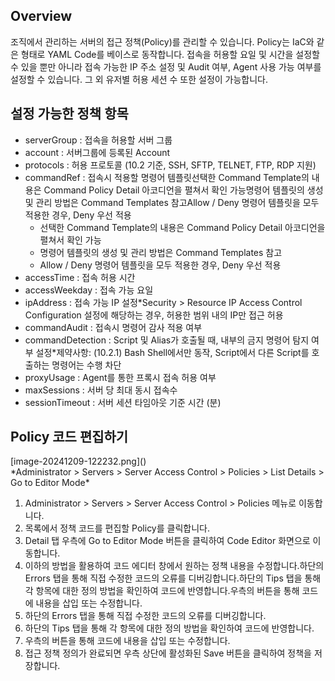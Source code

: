 ## Overview
조직에서 관리하는 서버의 접근 정책(Policy)를 관리할 수 있습니다. Policy는 IaC와 같은 형태로 YAML Code를 베이스로 동작합니다. 접속을 허용할 요일 및 시간을 설정할 수 있을 뿐만 아니라 접속 가능한 IP 주소 설정 및 Audit 여부, Agent 사용 가능 여부를 설정할 수 있습니다. 그 외 유저별 허용 세션 수 또한 설정이 가능합니다.

## 설정 가능한 정책 항목
* serverGroup : 접속을 허용할 서버 그룹
* account : 서버그룹에 등록된 Account
* protocols : 허용 프로토콜 (10.2 기준, SSH, SFTP, TELNET, FTP, RDP 지원)
* commandRef : 접속시 적용할 명령어 템플릿선택한 Command Template의 내용은 Command Policy Detail 아코디언을 펼쳐서 확인 가능명령어 템플릿의 생성 및 관리 방법은 Command Templates 참고Allow / Deny 명령어 템플릿을 모두 적용한 경우, Deny 우선 적용
  * 선택한 Command Template의 내용은 Command Policy Detail 아코디언을 펼쳐서 확인 가능
  * 명령어 템플릿의 생성 및 관리 방법은 Command Templates 참고
  * Allow / Deny 명령어 템플릿을 모두 적용한 경우, Deny 우선 적용
* accessTime : 접속 허용 시간
* accessWeekday : 접속 가능 요일
* ipAddress : 접속 가능 IP 설정*Security > Resource IP Access Control Configuration 설정에 해당하는 경우, 허용한 범위 내의 IP만 접근 허용
* commandAudit : 접속시 명령어 감사 적용 여부
* commandDetection : Script 및 Alias가 호출될 때, 내부의 금지 명령어 탐지 여부 설정*제약사항: (10.2.1) Bash Shell에서만 동작, Script에서 다른 Script를 호출하는 명령어는 수행 차단
* proxyUsage : Agent를 통한 프록시 접속 허용 여부
* maxSessions : 서버 당 최대 동시 접속수
* sessionTimeout : 서버 세션 타임아웃 기준 시간 (분)

## Policy 코드 편집하기
<p align="center">
<div>[image-20241209-122232.png]()</div>
*Administrator &gt; Servers &gt; Server Access Control &gt; Policies &gt; List Details &gt; Go to Editor Mode*
</p>

1. Administrator > Servers > Server Access Control > Policies 메뉴로 이동합니다.
2. 목록에서 정책 코드를 편집할 Policy를 클릭합니다.
3. Detail 탭 우측에 Go to Editor Mode 버튼을 클릭하여 Code Editor 화면으로 이동합니다.
4. 이하의 방법을 활용하여 코드 에디터 창에서 원하는 정책 내용을 수정합니다.하단의 Errors 탭을 통해 직접 수정한 코드의 오류를 디버깅합니다.하단의 Tips 탭을 통해 각 항목에 대한 정의 방법을 확인하여 코드에 반영합니다.우측의 버튼을 통해 코드에 내용을 삽입 또는 수정합니다.
  1. 하단의 Errors 탭을 통해 직접 수정한 코드의 오류를 디버깅합니다.
  2. 하단의 Tips 탭을 통해 각 항목에 대한 정의 방법을 확인하여 코드에 반영합니다.
  3. 우측의 버튼을 통해 코드에 내용을 삽입 또는 수정합니다.
5. 접근 정책 정의가 완료되면 우측 상단에 활성화된 Save 버튼을 클릭하여 정책을 저장합니다.

